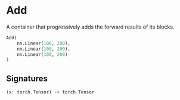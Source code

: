 
# Add

A container that progressively adds the forward results of its blocks.

```python copy
Add(
    nn.Linear(100, 200),
    nn.Linear(100, 200),
    nn.Linear(100, 200)
)
```

## Signatures
```rust
(x: torch.Tensor) -> torch.Tensor
```

